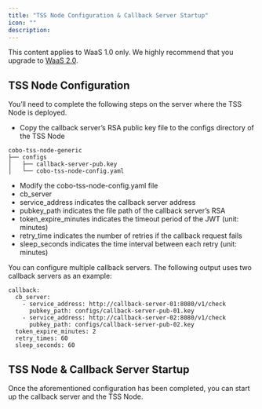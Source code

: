 ```yaml
---
title: "TSS Node Configuration & Callback Server Startup"
icon: ""
description:
---
```

<Note>This content applies to WaaS 1.0 only. We highly recommend that you upgrade to <a href="/v2/guides/overview/introduction">WaaS 2.0</a>.</Note>

## TSS Node Configuration



You’ll need to complete the following steps on the server where the TSS Node is deployed.



* Copy the callback server’s RSA public key file to the configs directory of the TSS Node

```
cobo-tss-node-generic
├── configs
│   ├── callback-server-pub.key
│   └── cobo-tss-node-config.yaml
```



* Modify the cobo-tss-node-config.yaml file
* cb\_server
* service\_address indicates the callback server address
* pubkey\_path indicates the file path of the callback server’s RSA&#x20;
* token\_expire\_minutes indicates the timeout period of the JWT (unit: minutes)&#x20;
* retry\_time indicates the number of retries if the callback request fails
* sleep\_seconds indicates the time interval between each retry (unit: minutes)



You can configure multiple callback servers. The following output uses two callback servers as an example:

```
callback:
  cb_server:
    - service_address: http://callback-server-01:8080/v1/check
      pubkey_path: configs/callback-server-pub-01.key
    - service_address: http://callback-server-02:8080/v1/check
      pubkey_path: configs/callback-server-pub-02.key
  token_expire_minutes: 2
  retry_times: 60
  sleep_seconds: 60
```



## TSS Node & Callback Server Startup



Once the aforementioned configuration has been completed, you can start up the callback server and the TSS Node.&#x20;
